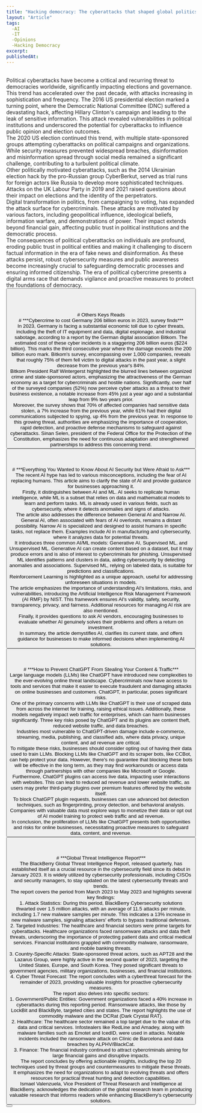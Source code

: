 ```yaml
---
title: "Hacking democracy: The cyberattacks that shaped global politics"
layout: "Article"
tags: 
  -AI 
  -IT
  -Opinions
  -Hacking Democracy
excerpt:
publishedAt:
---
```

<br/>
Political cyberattacks have become a critical and recurring threat to democracies worldwide, significantly impacting elections and governance. This trend has accelerated over the past decade, with attacks increasing in sophistication and frequency. The 2016 US presidential election marked a turning point, where the Democratic National Committee (DNC) suffered a devastating hack, affecting Hillary Clinton's campaign and leading to the leak of sensitive information. This attack revealed vulnerabilities in political institutions and underscored the potential for cyberattacks to influence public opinion and election outcomes.
<br/>
The 2020 US election continued this trend, with multiple state-sponsored groups attempting cyberattacks on political campaigns and organizations. While security measures prevented widespread breaches, disinformation and misinformation spread through social media remained a significant challenge, contributing to a turbulent political climate.
<br/>
Other politically motivated cyberattacks, such as the 2014 Ukrainian election hack by the pro-Russian group CyberBerkut, served as trial runs for foreign actors like Russia to develop more sophisticated techniques. Attacks on the UK Labour Party in 2019 and 2021 raised questions about their impact on elections and the identity of the perpetrators.
<br/>
Digital transformation in politics, from campaigning to voting, has expanded the attack surface for cybercriminals. These attacks are motivated by various factors, including geopolitical influence, ideological beliefs, information warfare, and demonstrations of power. Their impact extends beyond financial gain, affecting public trust in political institutions and the democratic process.
<br/>
The consequences of political cyberattacks on individuals are profound, eroding public trust in political entities and making it challenging to discern factual information in the era of fake news and disinformation. As these attacks persist, robust cybersecurity measures and public awareness become increasingly crucial to safeguarding democratic processes and ensuring informed citizenship. The era of political cybercrime presents a digital arms race that demands vigilance and proactive measures to protect the foundations of democracy.
<br/>
<Button
  address="https://moonlock.com/political-cyberattacks"
  text="Source"
/>
<br/>
<br/>
<br/>
<br/>
# Others Keys Reads
<br/>
# ***Cybercrime to cost Germany 206 billion euros in 2023, survey finds***
<br/>
In 2023, Germany is facing a substantial economic toll due to cyber threats, including the theft of IT equipment and data, digital espionage, and industrial sabotage, according to a report by the German digital association Bitkom. The estimated cost of these cyber incidents is a staggering 206 billion euros ($224 billion). This marks the third consecutive year where the damage exceeds the 200 billion euro mark. Bitkom's survey, encompassing over 1,000 companies, reveals that roughly 75% of them fell victim to digital attacks in the past year, a slight decrease from the previous year's 84%.
<br/>
Bitkom President Ralf Wintergerst highlighted the blurred lines between organized crime and state-sponsored actors, emphasizing the attractiveness of the German economy as a target for cybercriminals and hostile nations. Significantly, over half of the surveyed companies (52%) now perceive cyber attacks as a threat to their business existence, a notable increase from 45% just a year ago and a substantial leap from 9% two years prior.
<br/>
Moreover, the survey shows that 70% of affected companies had sensitive data stolen, a 7% increase from the previous year, while 61% had their digital communications subjected to spying, up 4% from the previous year. In response to this growing threat, authorities are emphasizing the importance of cooperation, rapid detection, and proactive defense mechanisms to safeguard against cyberattacks. Sinan Selen, president of the Federal Office for the Protection of the Constitution, emphasizes the need for continuous adaptation and strengthened partnerships to address this concerning trend.
<br/>
<Button
  address="https://www.reuters.com/technology/cybercrime-cost-germany-206-billion-euros-2023-survey-2023-09-01/"
  text="Source"
/>
<br/>
<br/>
<br/>
# ***Everything You Wanted to Know About AI Security but Were Afraid to Ask***
<br/>
The recent AI hype has led to various misconceptions, including the fear of AI replacing humans. This article aims to clarify the state of AI and provide guidance for businesses approaching it.
<br/>
Firstly, it distinguishes between AI and ML. AI seeks to replicate human intelligence, while ML is a subset that relies on data and mathematical models to learn and perform tasks. ML is already used in various fields, such as cybersecurity, where it detects anomalies and signs of attacks.
<br/>
The article also addresses the difference between General AI and Narrow AI. General AI, often associated with fears of AI overlords, remains a distant possibility. Narrow AI is specialized and designed to assist humans in specific tasks, not replace them. Examples include AI in manufacturing and cybersecurity, where it analyzes data for potential threats.
<br/>
It introduces three common AI/ML models: Generative AI, Supervised ML, and Unsupervised ML. Generative AI can create content based on a dataset, but it may produce errors and is also of interest to cybercriminals for phishing. Unsupervised ML identifies patterns and clusters in data, aiding cybersecurity by detecting anomalies and associations. Supervised ML, relying on labeled data, is suitable for predictions and classifications.
<br/>
Reinforcement Learning is highlighted as a unique approach, useful for addressing unforeseen situations in models.
<br/>
The article emphasizes the importance of understanding AI's limitations, risks, and vulnerabilities, introducing the Artificial Intelligence Risk Management Framework (AI RMF) by NIST. This framework ensures AI's validity, safety, security, transparency, privacy, and fairness. Additional resources for managing AI risk are also mentioned.
<br/>
Finally, it provides questions to ask AI vendors, encouraging businesses to evaluate whether AI genuinely solves their problems and offers a return on investment.
<br/>
In summary, the article demystifies AI, clarifies its current state, and offers guidance for businesses to make informed decisions when implementing AI solutions.
<br/>
<Button
  address="https://thehackernews.com/2023/09/everything-you-wanted-to-know-about-ai.html"
  text="Source"
/>
<br/>
<br/>
<br/>
# ***How to Prevent ChatGPT From Stealing Your Content & Traffic***
<br/>
Large language models (LLMs) like ChatGPT have introduced new complexities to the ever-evolving online threat landscape. Cybercriminals now have access to tools and services that make it easier to execute fraudulent and damaging attacks on online businesses and customers. ChatGPT, in particular, poses significant risks.
<br/>
One of the primary concerns with LLMs like ChatGPT is their use of scraped data from across the internet for training, raising ethical issues. Additionally, these models negatively impact web traffic for enterprises, which can harm businesses significantly. Three key risks posed by ChatGPT and its plugins are content theft, reduced website traffic, and data breaches.
<br/>
Industries most vulnerable to ChatGPT-driven damage include e-commerce, streaming, media, publishing, and classified ads, where data privacy, unique content, and ad revenue are critical.
<br/>
To mitigate these risks, businesses should consider opting out of having their data used to train LLMs. Blocking LLMs like ChatGPT and its scraper bots, like CCBot, can help protect your data. However, there's no guarantee that blocking these bots will be effective in the long term, as they may find workarounds or access data through partnerships with other companies like Microsoft or Google.
<br/>
Furthermore, ChatGPT plugins can access live data, impacting user interactions with websites. This can lead to reduced ad revenue and lower website traffic, as users may prefer third-party plugins over premium features offered by the website itself.
<br/>
To block ChatGPT plugin requests, businesses can use advanced bot detection techniques, such as fingerprinting, proxy detection, and behavioral analysis. Companies with valuable data must explore ways to monetize their data or opt out of AI model training to protect web traffic and ad revenue.
<br/>
In conclusion, the proliferation of LLMs like ChatGPT presents both opportunities and risks for online businesses, necessitating proactive measures to safeguard data, content, and revenue.
<br/>
<Button
  address="https://thehackernews.com/2023/08/how-to-prevent-chatgpt-from-stealing.html"
  text="Source"
/>
<br/>
<br/>
<br/>
# ***Global Threat Intelligence Report***
<br/>
The BlackBerry Global Threat Intelligence Report, released quarterly, has established itself as a crucial resource in the cybersecurity field since its debut in January 2023. It is widely utilized by cybersecurity professionals, including CISOs and security managers, to stay updated on the latest cybersecurity threats and trends.
<br/>
The report covers the period from March 2023 to May 2023 and highlights several key findings:
<br/>
1. Attack Statistics: During this period, BlackBerry Cybersecurity solutions thwarted over 1.5 million attacks, with an average of 11.5 attacks per minute, including 1.7 new malware samples per minute. This indicates a 13% increase in new malware samples, signaling attackers' efforts to bypass traditional defenses.
<br/>
2. Targeted Industries: The healthcare and financial sectors were prime targets for cyberattacks. Healthcare organizations faced ransomware attacks and data theft threats, underscoring the importance of protecting patient data and critical medical services. Financial institutions grappled with commodity malware, ransomware, and mobile banking threats.
<br/>
3. Country-Specific Attacks: State-sponsored threat actors, such as APT28 and the Lazarus Group, were highly active in the second quarter of 2023, targeting the United States, Europe, and South Korea. They posed significant threats to government agencies, military organizations, businesses, and financial institutions.
<br/>
4. Cyber Threat Forecast: The report concludes with a cyberthreat forecast for the remainder of 2023, providing valuable insights for proactive cybersecurity measures.
<br/>
The report also delves into specific sectors:
<br/>
1. Government/Public Entities: Government organizations faced a 40% increase in cyberattacks during this reporting period. Ransomware attacks, like those by LockBit and BlackByte, targeted cities and states. The report highlights the use of commodity malware and the DCRat (Dark Crystal RAT).
<br/>
2. Healthcare: The healthcare sector remained a top target due to the value of its data and critical services. Infostealers like RedLine and Amadey, along with malware families such as Emotet and IcedID, were used in attacks. Notable incidents included the ransomware attack on Clínic de Barcelona and data breaches by ALPHV/BlackCat.
<br/>
3. Finance: The financial industry continued to attract cybercriminals aiming for large financial gains and disruptive impacts.
<br/>
The report concludes by offering actionable insights, including the top 20 techniques used by threat groups and countermeasures to mitigate these threats. It emphasizes the need for organizations to adapt to evolving threats and offers resources for practical threat hunting and detection capabilities.
<br/>
Ismael Valenzuela, Vice President of Threat Research and Intelligence at BlackBerry, acknowledges the dedication of the global research team in producing valuable research that informs readers while enhancing BlackBerry's cybersecurity solutions.
<br/>
<Button
  address="https://www.blackberry.com/us/en/solutions/threat-intelligence/threat-report"
  text="Source"
/>
